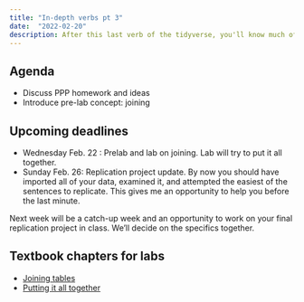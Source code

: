 ```yaml
---
title: "In-depth verbs pt 3"
date:  "2022-02-20"
description: After this last verb of the tidyverse, you'll know much of what's used in any reporting analysis.  
--- 
```


## Agenda

* Discuss PPP homework and ideas
* Introduce pre-lab concept: joining

## Upcoming deadlines

* [Wednesday Feb. 22]{.sked-dates} : Prelab and lab on joining. Lab will try to put it all together. 
* [Sunday Feb. 26]{.sked-dates}: Replication project update. By now you should have imported all of your data, examined it, and attempted the easiest of the sentences to replicate. This gives me an opportunity to help you before the last minute. 

Next week will be a catch-up week and an opportunity to work on your final replication project in class. We'll decide on the specifics together. 




## Textbook chapters for labs

* [Joining tables]()
* [Putting it all together]()

